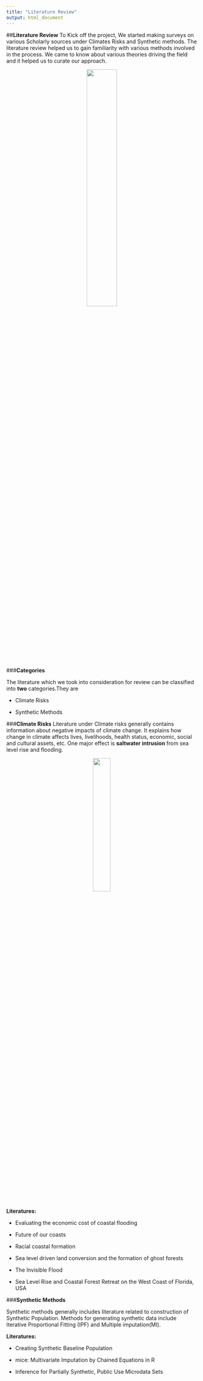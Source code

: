 ```yaml
---
title: "Literature Review"
output: html_document
---
```

##**Literature Review**
To Kick off the project, We started making surveys on various Scholarly sources under Climates Risks and Synthetic methods. The literature review helped us to gain familiarity with various methods involved in the process. We came to know about various theories driving the field and it  helped us to curate our approach.

<p align="center">  

![](www/literaturereview.png){width=40%}
</p>

###**Categories**

The literature which we took into consideration for review can be classified into **two** categories.They are

- Climate Risks

- Synthetic Methods

###**Climate Risks**
Literature under Climate risks generally contains information about negative impacts of climate change. It explains how change in climate affects lives, livelihoods, health status, economic, social and cultural assets, etc. One major effect is  **saltwater intrusion** from sea level rise and flooding.

<p align="center">  

![](www/CFE.png){width=30%}  
</p>
**Literatures:**

- Evaluating the economic cost of coastal flooding

- Future of our coasts

- Racial coastal formation 

- Sea level driven land conversion and the formation of ghost forests

- The Invisible Flood

- Sea Level Rise and Coastal Forest Retreat on the West Coast of Florida, USA

###**Synthetic Methods**

Synthetic methods generally includes literature related to construction of Synthetic Population. Methods for generating synthetic data include Iterative Proportional Fitting (IPF) and Multiple imputation(MI).

**Literatures:**

- Creating Synthetic Baseline Population

- mice: Multivariate Imputation by Chained Equations in R

- Inference for Partially Synthetic, Public Use Microdata Sets








